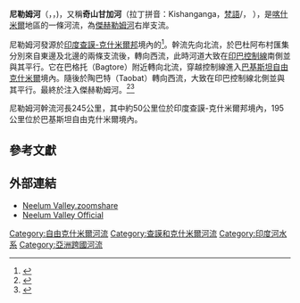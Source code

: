 {{Geobox |River
<!--***Heading***-->
|name = 尼勒姆河／Neelum River／دریائے نیلم<br>奇山甘加河／Kishanganga River／कृष्णगंगा नदी
<!--***image***-->
|image= Habba Khatoon.jpg
|image_caption=尼勒姆河
|image-size=290px
<!--***country***-->
|Country = [[印度|印度]]
|country1= [[巴基斯坦|巴基斯坦]]
|region = [[喀什米爾|喀什米爾]]
<!-- *** Family *** -->
| parent = 
| tributary_left =[[Sind_River|Sind River]], [[Lidder_River|Lidder River]]
| tributary_right = 
| city = 
| landmark = 
<!--***River Location***-->
|source_location =[[加恩德爾巴爾縣|加恩德爾巴爾縣]]的[[克里珊薩湖|克里珊薩湖]]
|source_region = | source_country=[[印度|印度]]
|source = {{Coord|34.389629|N|75.121806|E|region:PK_type:river|display=inline,title}}
|source_elevation = 3710
|mouth_location = [[穆扎法拉巴德|穆扎法拉巴德]]附近的[[傑赫勒姆河|傑赫勒姆河]]
|mouth_region = | mouth_country=[[巴基斯坦|巴基斯坦]]
|mouth = {{Coord|34.354869|N|73.468537|E|region:PK_type:river|display=inline}}
|mouth_elevation = 750
<!--***Dimentions***-->
|length = 245
|discharge = 465}}
'''尼勒姆河'''（{{lang-en|Neelum River}}，{{lang-hi|नीलम नदी}}，{{lang-ur|{{Nastaliq|دریائے نیلم}}}})，又稱'''奇山甘加河'''（拉丁拼音：Kishanganga，[[梵語|梵語]]/{{lang-hi|कृष्णगंगा नदी}}， {{lang-ur|{{Nastaliq|کِشڻ گنگا ندی}}}}），是[[喀什米爾|喀什米爾]]地區的一條河流，為[[傑赫勒姆河|傑赫勒姆河]]右岸支流。

尼勒姆河發源於[[印度|印度]][[查謨-克什米爾邦|查謨-克什米爾邦]]境內的{{link-en|克里珊薩湖|Krishansar Lake}}<ref name="Kishanganga River originates">{{cite book | author=Majid Hussain | title=Geography of Jammu and Kashmir | url=http://books.google.co.in/books?id=uipuAAAAMAAJ&q=Kishanganga+river+originates&dq=Kishanganga+river+originates&output=html_text&cd=9 | accessdate=31 July 2012 | year=1998 | publisher=Rajesh Publications, 1998 | isbn=9788185891163 | page=13– | archive-date=2014-11-04 | archive-url=https://web.archive.org/web/20141104105709/http://books.google.co.in/books?id=uipuAAAAMAAJ&q=Kishanganga+river+originates&dq=Kishanganga+river+originates&output=html_text&cd=9 | dead-url=no }}</ref>。幹流先向北流，於巴杜阿布村匯集分別來自東邊及北邊的兩條支流後，轉向西流，此時河道大致在[[印巴控制線|印巴控制線]]南側並與其平行。它在巴格托（Bagtore）附近轉向北流，穿越控制線進入[[巴基斯坦|巴基斯坦]][[自由克什米爾|自由克什米爾]]境內。隨後於陶巴特（Taobat）轉向西流，大致在印巴控制線北側並與其平行。最終於{{link-en|穆扎法拉巴德|Muzzafarabad}}注入傑赫勒姆河。<ref name="Rediff">{{cite web|url = http://www.rediff.com/news/2003/jun/20guest1.htm|title = The Neelam Plan|publisher = [[Rediff.com|Rediff]]|accessdate = 2009-11-15|archive-date = 2009-11-24|archive-url = https://web.archive.org/web/20091124021051/http://www.rediff.com/news/2003/jun/20guest1.htm|dead-url = no}}</ref><ref name="KEWA">{{cite web|url = http://www.kewa.org/project.html|title = Basic Facts about the Kishenganga Dam ProjectK|publisher = Kashmir Environmental Watch Association|accessdate = 2009-11-15|deadurl = yes|archiveurl = https://web.archive.org/web/20100831125641/http://www.kewa.org/project.html|archivedate = 2010-08-31}}</ref>

尼勒姆河幹流河長245公里，其中約50公里位於印度查謨-克什米爾邦境內，195公里位於巴基斯坦自由克什米爾境內。

==參考文獻==
{{reflist}}

==外部連結==
* [https://web.archive.org/web/20101102125720/http://www.neelumvalley1.zoomshare.com/0.html Neelum Valley.zoomshare]
* [http://www.neelumvalley.info Neelum Valley Official] {{Wayback|url=http://www.neelumvalley.info/ |date=20190601122047 }}

{{Kashmir Valley}}
{{Hydrography of Jammu and Kashmir}}

[[Category:自由克什米爾河流|Category:自由克什米爾河流]]
[[Category:查謨和克什米爾河流|Category:查謨和克什米爾河流]]
[[Category:印度河水系|Category:印度河水系]]
[[Category:亞洲跨國河流|Category:亞洲跨國河流]]